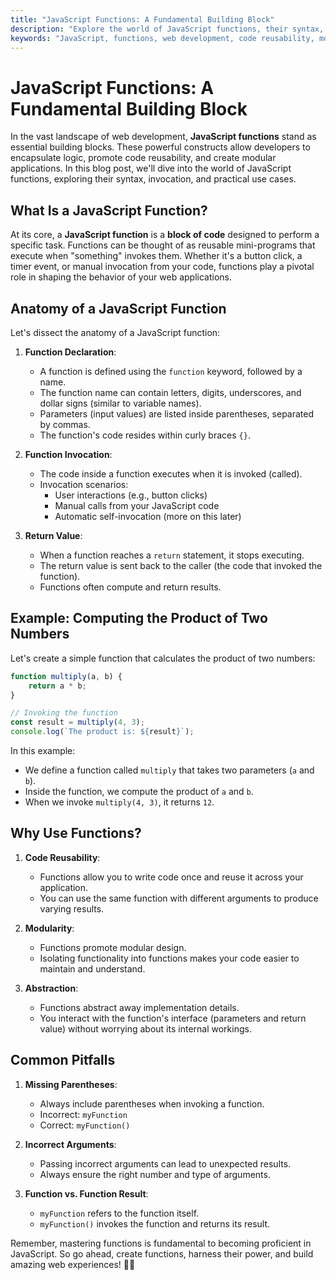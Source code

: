 ```yaml
---
title: "JavaScript Functions: A Fundamental Building Block"
description: "Explore the world of JavaScript functions, their syntax, invocation, and practical use cases. Learn how functions promote code reusability, modularity, and abstraction."
keywords: "JavaScript, functions, web development, code reusability, modularity, abstraction"
---
```



# JavaScript Functions: A Fundamental Building Block

In the vast landscape of web development, **JavaScript functions** stand as essential building blocks. These powerful constructs allow developers to encapsulate logic, promote code reusability, and create modular applications. In this blog post, we'll dive into the world of JavaScript functions, exploring their syntax, invocation, and practical use cases.

## What Is a JavaScript Function?

At its core, a **JavaScript function** is a **block of code** designed to perform a specific task. Functions can be thought of as reusable mini-programs that execute when "something" invokes them. Whether it's a button click, a timer event, or manual invocation from your code, functions play a pivotal role in shaping the behavior of your web applications.

## Anatomy of a JavaScript Function

Let's dissect the anatomy of a JavaScript function:

1. **Function Declaration**:
   - A function is defined using the `function` keyword, followed by a name.
   - The function name can contain letters, digits, underscores, and dollar signs (similar to variable names).
   - Parameters (input values) are listed inside parentheses, separated by commas.
   - The function's code resides within curly braces `{}`.

2. **Function Invocation**:
   - The code inside a function executes when it is invoked (called).
   - Invocation scenarios:
     - User interactions (e.g., button clicks)
     - Manual calls from your JavaScript code
     - Automatic self-invocation (more on this later)

3. **Return Value**:
   - When a function reaches a `return` statement, it stops executing.
   - The return value is sent back to the caller (the code that invoked the function).
   - Functions often compute and return results.

## Example: Computing the Product of Two Numbers

Let's create a simple function that calculates the product of two numbers:

```javascript
function multiply(a, b) {
    return a * b;
}

// Invoking the function
const result = multiply(4, 3);
console.log(`The product is: ${result}`);
```

In this example:
- We define a function called `multiply` that takes two parameters (`a` and `b`).
- Inside the function, we compute the product of `a` and `b`.
- When we invoke `multiply(4, 3)`, it returns `12`.

## Why Use Functions?

1. **Code Reusability**:
   - Functions allow you to write code once and reuse it across your application.
   - You can use the same function with different arguments to produce varying results.

2. **Modularity**:
   - Functions promote modular design.
   - Isolating functionality into functions makes your code easier to maintain and understand.

3. **Abstraction**:
   - Functions abstract away implementation details.
   - You interact with the function's interface (parameters and return value) without worrying about its internal workings.

## Common Pitfalls

1. **Missing Parentheses**:
   - Always include parentheses when invoking a function.
   - Incorrect: `myFunction`
   - Correct: `myFunction()`

2. **Incorrect Arguments**:
   - Passing incorrect arguments can lead to unexpected results.
   - Always ensure the right number and type of arguments.

3. **Function vs. Function Result**:
   - `myFunction` refers to the function itself.
   - `myFunction()` invokes the function and returns its result.

Remember, mastering functions is fundamental to becoming proficient in JavaScript. So go ahead, create functions, harness their power, and build amazing web experiences! 🚀🌐
